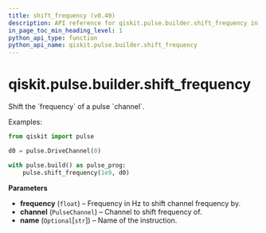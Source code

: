 ```yaml
---
title: shift_frequency (v0.40)
description: API reference for qiskit.pulse.builder.shift_frequency in qiskit v0.40
in_page_toc_min_heading_level: 1
python_api_type: function
python_api_name: qiskit.pulse.builder.shift_frequency
---
```


<span id="qiskit-pulse-builder-shift-frequency" />

# qiskit.pulse.builder.shift\_frequency

<Function id="qiskit.pulse.builder.shift_frequency" isDedicatedPage={true} github="https://github.com/qiskit/qiskit/tree/stable/0.23/qiskit/pulse/builder.py" signature="shift_frequency(frequency, channel, name=None)">
  Shift the `frequency` of a pulse `channel`.

  Examples:

  ```python
  from qiskit import pulse

  d0 = pulse.DriveChannel(0)

  with pulse.build() as pulse_prog:
      pulse.shift_frequency(1e9, d0)
  ```

  **Parameters**

  *   **frequency** (`float`) – Frequency in Hz to shift channel frequency by.
  *   **channel** (`PulseChannel`) – Channel to shift frequency of.
  *   **name** (`Optional`\[`str`]) – Name of the instruction.
</Function>

